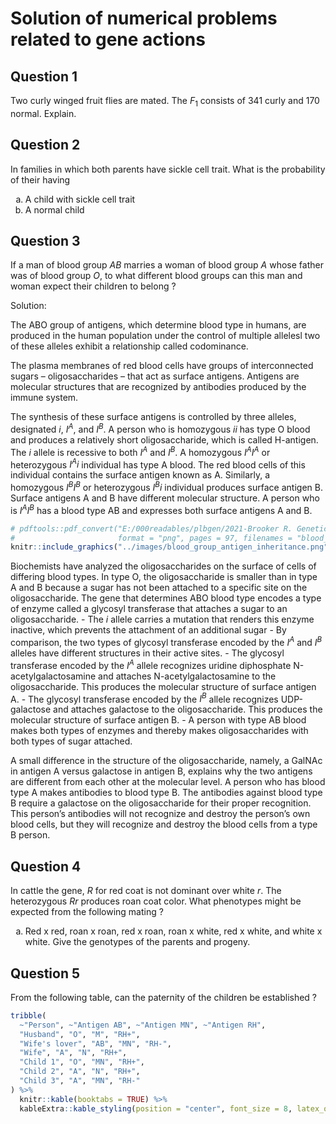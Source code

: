 # Solution of numerical problems related to gene actions

## Question 1

Two curly winged fruit flies are mated. The $F_1$ consists of 341 curly and 170 normal. Explain.

## Question 2

In families in which both parents have sickle cell trait. What is the probability of their having

(a) A child with sickle cell trait
(b) A normal child

## Question 3

If a man of blood group *AB* marries a woman of blood group *A* whose father was of blood group *O*, to what different blood groups can this man and woman expect their children to belong ?

Solution:

The ABO group of antigens, which determine blood type in humans, are produced in the human population under the control of multiple allelesl two of these alleles exhibit a relationship called codominance.

The plasma membranes of red blood cells have groups of interconnected sugars -- oligosaccharides -- that act as surface antigens. Antigens are molecular structures that are recognized by antibodies produced by the immune system.

The synthesis of these surface antigens is controlled by three alleles, designated $i$, $I^A$, and $I^B$. A person who is homozygous $ii$ has type O blood and produces a relatively short oligosaccharide, which is called H-antigen. The $i$ allele is recessive to both $I^A$ and $I^B$. A homozygous $I^AI^A$ or heterozygous $I^Ai$ individual has type A blood. The red blood cells of this individual contains the surface antigen known as A. Similarly, a homozygous $I^BI^B$ or heterozygous $I^Bi$ individual produces surface antigen B. Surface antigens A and B have different molecular structure. A person who is $I^AI^B$ has a blood type AB and expresses both surface antigens A and B.

```r
# pdftools::pdf_convert("E:/000readables/plbgen/2021-Brooker R. Genetics. Analysis and Principles 7ed.pdf",
#                       format = "png", pages = 97, filenames = "blood_group_antigen_inheritance.png", dpi = 300)
knitr::include_graphics("../images/blood_group_antigen_inheritance.png")
```


Biochemists have analyzed the oligosaccharides on the surface of cells of differing blood types. In type O, the oligosaccharide is smaller than in type A and B because a sugar has not been attached to a specific site on the oligosaccharide. The gene that determines ABO blood type encodes a type of enzyme called a glycosyl transferase that attaches a sugar to an oligosaccharide.
  - The $i$ allele carries a mutation that renders this enzyme inactive, which prevents the attachment of an additional sugar
  - By comparison, the two types of glycosyl transferase encoded by the $I^A$ and $I^B$ alleles have different structures in their active sites.
  - The glycosyl transferase encoded by the $I^A$ allele recognizes uridine diphosphate N-acetylgalactosamine and attaches N-acetylgalactosamine to the oligosaccharide. This produces the molecular structure of surface antigen A.
  - The glycosyl transferase encoded by the $I^B$ allele recognizes UDP-galactose and attaches galactose to the oligosaccharide. This produces the molecular structure of surface antigen B.
- A person with type AB blood makes both types of enzymes and thereby makes oligosaccharides with both types of sugar attached.

A small difference in the structure of the oligosaccharide, namely, a GalNAc in antigen A versus galactose in antigen B, explains why the two antigens are different from each other at the molecular level. A person who has blood type A makes antibodies to blood type B. The antibodies against blood type B require a galactose on the oligosaccharide for their proper recognition. This person's antibodies will not recognize and destroy the person's own blood cells, but they will recognize and destroy the blood cells from a type B person.


## Question 4

In cattle the gene, *R* for red coat is not dominant over white *r*. The heterozygous *Rr* produces roan coat color. What phenotypes might be expected from the following mating ?

(a) Red x red, roan x roan, red x roan, roan x white, red x white, and white x white. Give the genotypes of the parents and progeny.

## Question 5

From the following table, can the paternity of the children be established ?

```r
tribble(
  ~"Person", ~"Antigen AB", ~"Antigen MN", ~"Antigen RH",
  "Husband", "O", "M", "RH+",
  "Wife's lover", "AB", "MN", "RH-",
  "Wife", "A", "N", "RH+",
  "Child 1", "O", "MN", "RH+",
  "Child 2", "A", "N", "RH+",
  "Child 3", "A", "MN", "RH-"
) %>% 
  knitr::kable(booktabs = TRUE) %>% 
  kableExtra::kable_styling(position = "center", font_size = 8, latex_options = "HOLD_position")
```

